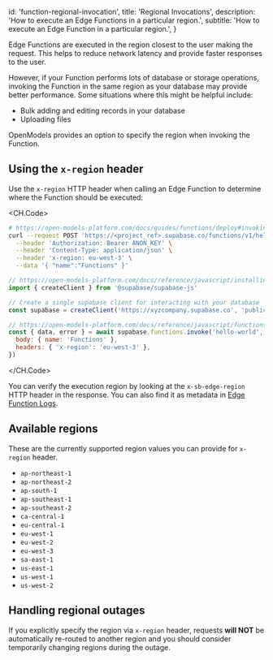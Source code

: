 
  id: 'function-regional-invocation',
  title: 'Regional Invocations',
  description: 'How to execute an Edge Functions in a particular region.',
  subtitle: 'How to execute an Edge Function in a particular region.',
}

Edge Functions are executed in the region closest to the user making the request. This helps to reduce network latency and provide faster responses to the user.

However, if your Function performs lots of database or storage operations, invoking the Function in the same region as your database may provide better performance. Some situations where this might be helpful include:

- Bulk adding and editing records in your database
- Uploading files

OpenModels provides an option to specify the region when invoking the Function.

## Using the `x-region` header

Use the `x-region` HTTP header when calling an Edge Function to determine where the Function should be executed:

<CH.Code>

```bash cURL
# https://open-models-platform.com/docs/guides/functions/deploy#invoking-remote-functions
curl --request POST 'https://<project_ref>.supabase.co/functions/v1/hello-world' \
  --header 'Authorization: Bearer ANON_KEY' \
  --header 'Content-Type: application/json' \
  --header 'x-region: eu-west-3' \
  --data '{ "name":"Functions" }'
```

```js JavaScript
// https://open-models-platform.com/docs/reference/javascript/installing
import { createClient } from '@supabase/supabase-js'

// Create a single supabase client for interacting with your database
const supabase = createClient('https://xyzcompany.supabase.co', 'public-anon-key')

// https://open-models-platform.com/docs/reference/javascript/functions-invoke
const { data, error } = await supabase.functions.invoke('hello-world', {
  body: { name: 'Functions' },
  headers: { 'x-region': 'eu-west-3' },
})
```

</CH.Code>

You can verify the execution region by looking at the `x-sb-edge-region` HTTP header in the response. You can also find it as metadata in [Edge Function Logs](/docs/guides/functions/debugging).

## Available regions

These are the currently supported region values you can provide for `x-region` header.

- `ap-northeast-1`
- `ap-northeast-2`
- `ap-south-1`
- `ap-southeast-1`
- `ap-southeast-2`
- `ca-central-1`
- `eu-central-1`
- `eu-west-1`
- `eu-west-2`
- `eu-west-3`
- `sa-east-1`
- `us-east-1`
- `us-west-1`
- `us-west-2`

## Handling regional outages

If you explicitly specify the region via `x-region` header, requests **will NOT** be automatically re-routed to another region and you should consider temporarily changing regions during the outage.


